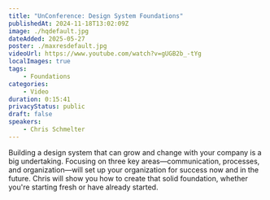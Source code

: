 ```yaml
---
title: "UnConference: Design System Foundations"
publishedAt: 2024-11-18T13:02:09Z
image: ./hqdefault.jpg
dateAdded: 2025-05-27
poster: ./maxresdefault.jpg
videoUrl: https://www.youtube.com/watch?v=gUGB2b_-tYg
localImages: true
tags:
    - Foundations
categories:
    - Video
duration: 0:15:41
privacyStatus: public
draft: false
speakers:
    - Chris Schmelter
---
```

Building a design system that can grow and change with your company is a big undertaking. Focusing on three key areas—communication, processes, and organization—will set up your organization for success now and in the future. Chris will show you how to create that solid foundation, whether you're starting fresh or have already started.
